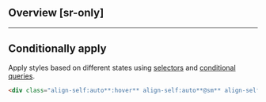 ## Overview [sr-only]
<Overview/>

---

## Conditionally apply
Apply styles based on different states using [selectors](/docs/state-selectors) and [conditional queries](/docs/conditional-queries).
```html
<div class="align-self:auto**:hover** align-self:auto**@sm** align-self:auto**@dark** align-self:auto**@print**">…</div>
```


